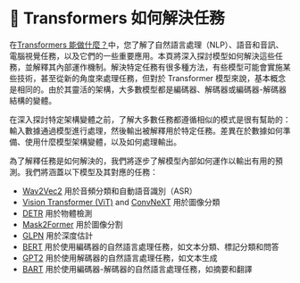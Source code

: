 # 🤗 Transformers 如何解決任務

<Youtube id="zsfR7eY9Uho" />

在[Transformers 能做什麼？](https://huggingface.co/learn/llm-course/chapter1/3)中，您了解了自然語言處理（NLP）、語音和音訊、電腦視覺任務，以及它們的一些重要應用。本頁將深入探討模型如何解決這些任務，並解釋其內部運作機制。解決特定任務有很多種方法，有些模型可能會實施某些技術，甚至從新的角度來處理任務，但對於 Transformer 模型來說，基本概念是相同的。由於其靈活的架構，大多數模型都是編碼器、解碼器或編碼器-解碼器結構的變體。

<Tip>

在深入探討特定架構變體之前，了解大多數任務都遵循相似的模式是很有幫助的：輸入數據通過模型進行處理，然後輸出被解釋用於特定任務。差異在於數據如何準備、使用什麼模型架構變體，以及如何處理輸出。

</Tip>

為了解釋任務是如何解決的，我們將逐步了解模型內部如何運作以輸出有用的預測。我們將涵蓋以下模型及其對應的任務：

- [Wav2Vec2](https://huggingface.co/docs/transformers/model_doc/wav2vec2) 用於音頻分類和自動語音識別（ASR）
- [Vision Transformer (ViT)](https://huggingface.co/docs/transformers/model_doc/vit) and [ConvNeXT](https://huggingface.co/docs/transformers/model_doc/convnext) 用於圖像分類
- [DETR](https://huggingface.co/docs/transformers/model_doc/detr) 用於物體檢測
- [Mask2Former](https://huggingface.co/docs/transformers/model_doc/mask2former) 用於圖像分割
- [GLPN](https://huggingface.co/docs/transformers/model_doc/glpn) 用於深度估計
- [BERT](https://huggingface.co/docs/transformers/model_doc/bert) 用於使用編碼器的自然語言處理任務，如文本分類、標記分類和問答
- [GPT2](https://huggingface.co/docs/transformers/model_doc/gpt2) 用於使用解碼器的自然語言處理任務，如文本生成
- [BART](https://huggingface.co/docs/transformers/model_doc/bart) 用於使用編碼器-解碼器的自然語言處理任務，如摘要和翻譯


